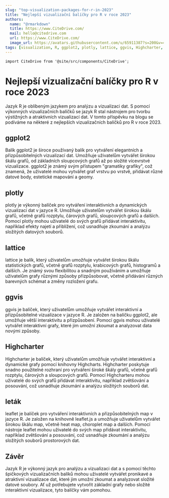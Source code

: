 ```yaml
---
slug: "top-visualization-packages-for-r-in-2023"
title: "Nejlepší vizualizační balíčky pro R v roce 2023"
authors:
  name: "@rmarkdown"
  title: https://www.CiteDrive.com/
  mail: hello@citedrive.com
  url: https://www.CiteDrive.com/
  image_url: https://avatars.githubusercontent.com/u/65911387?s=200&v=4
tags: [visualization, R, ggplot2, plotly, lattice, ggvis, Highcharter, leaflet]
---
```


```mdx-code-block
import CiteDrive from '@site/src/components/CiteDrive';
```

# Nejlepší vizualizační balíčky pro R v roce 2023
Jazyk R je oblíbeným jazykem pro analýzu a vizualizaci dat. S pomocí výkonných vizualizačních balíčků se jazyk R stal nástrojem pro tvorbu výstižných a atraktivních vizualizací dat. V tomto příspěvku na blogu se podíváme na některé z nejlepších vizualizačních balíčků pro R v roce 2023.

<CiteDrive/>

## ggplot2
Balík ggplot2 je široce používaný balík pro vytváření elegantních a přizpůsobitelných vizualizací dat. Umožňuje uživatelům vytvářet širokou škálu grafů, od základních sloupcových grafů až po složité vícevrstvé vizualizace. ggplot2 je známý svým přístupem "gramatiky grafiky", což znamená, že uživatelé mohou vytvářet graf vrstvu po vrstvě, přidávat různé datové body, estetické mapování a geomy.

## plotly
plotly je výkonný balíček pro vytváření interaktivních a dynamických vizualizací dat v jazyce R. Umožňuje uživatelům vytvářet širokou škálu grafů, včetně grafů rozptylu, čárových grafů, sloupcových grafů a dalších. Pomocí plotly mohou uživatelé do svých grafů přidávat interaktivitu, například efekty najetí a přiblížení, což usnadňuje zkoumání a analýzu složitých datových souborů.

## lattice
lattice je balík, který uživatelům umožňuje vytvářet širokou škálu statistických grafů, včetně grafů rozptylu, krabicových grafů, histogramů a dalších. Je známý svou flexibilitou a snadným používáním a umožňuje uživatelům grafy různými způsoby přizpůsobovat, včetně přidávání různých barevných schémat a změny rozložení grafu.

## ggvis
ggvis je balíček, který uživatelům umožňuje vytvářet interaktivní a přizpůsobitelné vizualizace v jazyce R. Je založen na balíčku ggplot2, ale umožňuje větší interaktivitu a přizpůsobení. Pomocí ggvis mohou uživatelé vytvářet interaktivní grafy, které jim umožní zkoumat a analyzovat data novými způsoby.

## Highcharter
Highcharter je balíček, který uživatelům umožňuje vytvářet interaktivní a dynamické grafy pomocí knihovny Highcharts. Highcharter poskytuje snadno použitelné rozhraní pro vytváření široké škály grafů, včetně grafů rozptylu, čárových a sloupcových grafů. Pomocí Highcharteru mohou uživatelé do svých grafů přidávat interaktivitu, například zvětšování a posouvání, což usnadňuje zkoumání a analýzu složitých souborů dat.

## leták
leaflet je balíček pro vytváření interaktivních a přizpůsobitelných map v jazyce R. Je založen na knihovně leaflet.js a umožňuje uživatelům vytvářet širokou škálu map, včetně heat map, choroplet map a dalších. Pomocí nástroje leaflet mohou uživatelé do svých map přidávat interaktivitu, například zvětšování a posouvání, což usnadňuje zkoumání a analýzu složitých souborů prostorových dat.

## Závěr
Jazyk R je výkonný jazyk pro analýzu a vizualizaci dat a s pomocí těchto špičkových vizualizačních balíků mohou uživatelé vytvářet pronikavé a atraktivní vizualizace dat, které jim umožní zkoumat a analyzovat složité datové soubory. Ať už potřebujete vytvořit základní grafy nebo složité interaktivní vizualizace, tyto balíčky vám pomohou.